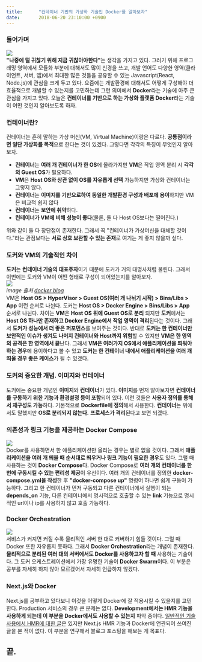 ```yaml
---
title:		"컨테이너 기반의 가상화 기술인 Docker를 알아보자"
date:		2018-06-20 23:10:00 +0900
---
```



<h3>들어가며</h3>
<p>
	<img src="/2018/06/20/docker/docker.png" />
	<br />
	<b>"나중에 덜 귀찮기 위해 지금 귀찮아야한다"</b>는 생각을 가지고 있다.
	그러기 위해 프로그래밍 영역에서 모듈화 부분에 대해서도 많이 신경을 쓰고, 개발 언어도 다양한 영역(클라이언트, 서버, 앱)에서 최대한 많은 것들을 공유할 수 있는 Javascript(React, Node.js)에 관심을 크게 두고 있다.
	요즘에는 개발환경에 대해서도 어떻게 구성해야 더 효율적으로 개발할 수 있는지를 고민하는데 그런 의미에서 <b>Docker</b>라는 기술에 아주 큰 관심을 가지고 있다.
	오늘은 <b>컨테이너를 기반으로 하는 가상화 플랫폼 Docker</b>라는 기술이 어떤 것인지 알아보도록 하자.
</p>
<h3>컨테이너란?</h3>
<p>
	컨테이너는 흔히 말하는 가상 머신(VM, Virtual Machine)이랑은 다르다.
	<b>공통점이라면 일단 가상화를 목적</b>으로 한다는 것이 있겠다.
	그렇다면 각각의 특징이 무엇인지 알아보자.
</p>
<ul>
	<li><b>컨테이너</b>는 <b>여러 개 컨테이너가 한 OS</b>에 올라가지만 <b>VM</b>은 작업 영역 분리 시 <b>각각의 Guest OS</b>가 필요하다.</li>
	<li><b>VM</b>은 <b>Host OS와 상관 없이 OS를 자유롭게 선택</b> 가능하지만 가상화 컨테이너는 그렇지 않다.</li>
	<li><b>컨테이너</b>는 <b>이미지를 기반으로하여 동일한 개발환경 구성과 배포에 용이</b>하지만 VM은 비교적 쉽지 않다</li>
	<li><b>컨테이너</b>는 <b>보안에 취약</b>하다.</li>
	<li><b>컨테이너가 VM에 비해 성능이 좋다</b>(물론, 둘 다 Host OS보다는 떨어진다.)</li>
</ul>
<p>
	위와 같이 둘 다 장단점이 존재한다.
	그래서 꼭 "컨테이너가 가상머신을 대체할 것이다."라는 관점보다는 <b>서로 상호 보완할 수 있는 존재</b>로 여기는 게 좋지 않을까 싶다.
</p>
<h3>도커와 VM의 기술적인 차이</h3>
<p>
	<b>도커</b>는 <b>컨테이너 기술의 대표주자</b>이기 때문에 도커가 거의 대명사처럼 불린다.
	그래서 이번에는 도커와 VM이 어떤 형태로 구성이 되어있는지를 알아보자.
	<br />
	<img src="/2018/06/20/docker/docker-vm.png" />
	<br />
	<i>
		image 출처 <a href="https://blog.docker.com/2016/07/the-10-most-common-questions-it-admins-ask-about-docker/">docker blog</a>
	</i>
	<br />
	VM은 <b>Host OS > HyperVisor > Guest OS(여러 개 나뉘기 시작) > Bins/Libs > App</b> 이런 순서로 나뉜다.
	도커는 <b>Host OS > Docker Engine > Bins/Libs > App</b> 순서로 나뉜다.
	차이는 <b>VM</b>은 <b>Host OS 위에 Guest OS로 분리</b> 되지만 <b>도커</b>에서는 <b>Host OS 하나만 존재하고 Docker Engine에서 작업 영역이 격리</b>된다는 것이다.
	그래서 <b>도커가 성능에서 더 좋은 퍼포먼스</b>를 보여주는 것이다.
	반대로 <b>도커는 한 컨테이너만 보안적인 이슈가 생겨도 나머지 컨테이너와 Host까지 위험</b>할 수 있지만 <b>VM은 한 영역의 공격은 한 영역에서 끝</b>난다.
	그래서 <b>VM은 여러가지 OS에서 애플리케이션을 띄워야 하는 경우</b>에 용이하다고 볼 수 있고 <b>도커는 한 컨테이너 내에서 애플리케이션을 여러 개 띄울 경우 좋은 케이스</b>가 될 수 있겠다. 
</p>
<h3>도커의 중요한 개념. 이미지와 컨테이너</h3>
<p>
	도커에는 중요한 개념인 <b>이미지</b>와 <b>컨테이너</b>가 있다.
	<b>이미지</b>를 먼저 알아보자면 <b>컨테이너를 구동하기 위한 기능과 환경설정 등이 포함</b>되어 있다.
	이런 것들은 <b>사용자 정의를 통해서 재구성도 가능</b>하다.
	기본적으로 <b>Dockerfile에 정의</b>해서 사용한다.
	<b>컨테이너</b>는 위에서도 말했지만 <b>OS로 분리되지 않는다.</b>
	<b>프로세스가 격리</b>된다고 보면 되겠다.
</p>
<h3>의존성과 링크 기능을 제공하는 Docker Compose</h3>
<p>
	<img src="/2018/06/20/docker/docker-compose.png" />
	<br />
	Docker를 사용하면서 한 애플리케이션만 올리는 경우는 별로 없을 것이다.
	그래서 <b>애플리케이션을 여러 개 띄울 때 순서대로 띄우거나 링크 기능이 필요한 경우</b>도 있다.
	그럴 때 사용하는 것이 <b>Docker Compose</b>다.
	Docker Compose로 <b>여러 개의 컨테이너를 한 번에 구동시킬 수 있는 편리성 제공</b>이 우선이다.
	여러 개의 컨테이너를 정의한 <b>docker-compose.yml을 작성</b>한 후 <b>"docker-compose up"</b> 명령어 하나면 쉽게 구동이 가능하다.
	그리고 한 컨테이너가 먼저 구동되고 다른 컨테이너에서 실행이 되는 <b>depends_on</b> 기능, 다른 컨테이너에서 명시적으로 호출할 수 있는 <b>link</b> 기능으로 명시적인 url이나 ip를 사용하지 않고 호출 가능하다.
</p>
<h3>Docker Orchestration</h3>
<p>
	<img src="/2018/06/20/docker/docker-swarm.png" />
	<br />
	서비스가 커지면 커질 수록 물리적인 서버 한 대로 커버하기 힘들 것이다.
	그럴 때 Docker 또한 자유롭지 못하다.
	그래서 <b>Docker Orchestration</b>라는 개념이 존재한다.
	<b>물리적으로 분리된 여러 대의 서버에서도 Docker를 사용하고자 할 때</b> 사용하는 기술이다.
	그 도커 오케스트레이션에서 가장 유명한 기술이 <b>Docker Swarm</b>이다.
	이 부분은 공부를 자세히 하지 않아 모르겠어서 자세히 언급하지 않겠다.
</p>
<h3>Next.js와 Docker</h3>
<p>
	Next.js를 공부하고 있다보니 이것을 어떻게 Docker에 잘 적용시킬 수 있을지를 고민한다.
	Production 서비스의 경우 큰 문제는 없다.
	<b>Development에서는 HMR 기능을 사용하게 되는데 이 부분을 Docker에서도 사용할 수 있는지</b> 파악 중이다.
	<a target="_blank" href="http://www.summa.com/blog/docker-for-developers-hot-module-reloading-live-editing-in-containers">일반적인 기술 사용에서 HMR에 대한 글</a>은 있지만 Next.js HMR 기능과 Docker에 연관되어 쓰여진 글을 본 적이 없다.
	이 부분을 연구해서 블로그 포스팅을 해보는 게 목표다.
</p>
<h2>끝.</h2>

